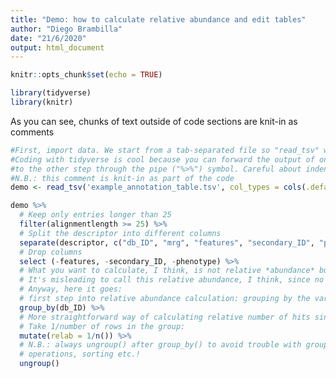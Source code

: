 ```yaml
---
title: "Demo: how to calculate relative abundance and edit tables"
author: "Diego Brambilla"
date: "21/6/2020"
output: html_document
---
```


```r
knitr::opts_chunk$set(echo = TRUE)
```

```r
library(tidyverse)
library(knitr)
```

As you can see, chunks of text outside of code sections are knit-in as comments

```r
#First, import data. We start from a tab-separated file so "read_tsv" will do the trick
#Coding with tidyverse is cool because you can forward the output of one step as input
#to the other step through the pipe ("%>%") symbol. Careful about indentation!
#N.B.: this comment is knit-in as part of the code
demo <- read_tsv('example_annotation_table.tsv', col_types = cols(.default = col_double(), read_identifier = col_character(), descriptor = col_character()))
```

```r
demo %>%
  # Keep only entries longer than 25
  filter(alignmentlength >= 25) %>%
  # Split the descriptor into different columns
  separate(descriptor, c("db_ID", "mrg", "features", "secondary_ID", "phenotype", sep = "|")) %>%
  # Drop columns
  select (-features, -secondary_ID, -phenotype) %>%
  # What you want to calculate, I think, is not relative *abundance* but each hit's proportion of the hits for its db_ID.
  # It's misleading to call this relative abundance, I think, since no measure of abundance in the community is taken into account.
  # Anyway, here it goes:
  # first step into relative abundance calculation: grouping by the variable of interest
  group_by(db_ID) %>%
  # More straightforward way of calculating relative number of hits since each row is an observation:
  # Take 1/number of rows in the group:
  mutate(relab = 1/n()) %>%
  # N.B.: always ungroup() after group_by() to avoid trouble with group information remaining in the table which affects other group
  # operations, sorting etc.! 
  ungroup()
```